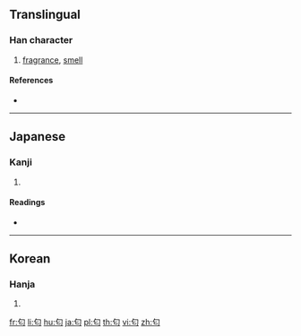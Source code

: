 ==Translingual==

===Han character===
{{Han char|rn=20|rad=勹|as=02|sn=4|four=|canj=PP,XPP|ids=⿹勹匕}}

# [[fragrance]], [[smell]]

====References====
* {{Han ref|kx=0150.241|dkj=02503|dj=0339.160|hdz=10256.021|uh=5302|ud=21250}}

----

==Japanese==

===Kanji===
{{ja-kanji|grade=|rs=勹02}}

# {{defn|lang=ja|sort=勹02}}

====Readings====
* {{ja-readings|on=|kun=[[におう]] (niou), [[におい]] (nioi)}}

----

==Korean==

===Hanja===
{{ko-hanja|hangeul=[[내]]|rv=nae|mr=nae}}

# {{defn|lang=ko|sort=勹02}}

[[fr:匂]]
[[li:匂]]
[[hu:匂]]
[[ja:匂]]
[[pl:匂]]
[[th:匂]]
[[vi:匂]]
[[zh:匂]]